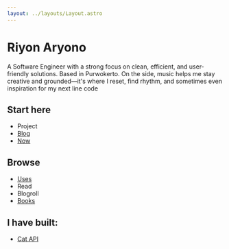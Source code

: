 ```yaml
---
layout: ../layouts/Layout.astro
---
```




# Riyon Aryono

A Software Engineer with a strong focus on clean, efficient, and user-friendly solutions. Based in Purwokerto. On the side, music helps me stay creative and grounded—it's where I reset, find rhythm, and sometimes even inspiration for my next line code

## Start here

- Project
- [Blog](/posts)
- [Now](/now)

## Browse

- [Uses](/uses)
- Read
- Blogroll
- [Books](/books)

## I have built:

- [Cat API](https://github.com/dilarangoding/dilarangoding.github.io)

